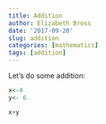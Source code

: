 ```yaml
---
title: Addition
author: Elizabeth Bross
date: '2017-09-20'
slug: addition
categories: [mathematics]
tags: [addition]
---
```

Let's do some addition:

```r
x<-4
y<- 6

x+y
```


